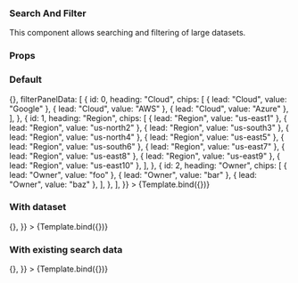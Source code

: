 

<Meta title="Search and Filter" component={SearchAndFilter} />


### Search And Filter

This component allows searching and filtering of large datasets.

### Props

<ArgsTable of={SearchAndFilter} />

### Default

<Canvas>
  <Story
    name="Default"
    args={{
      returnSearchData: () => {},
      filterPanelData: [
        {
          id: 0,
          heading: "Cloud",
          chips: [
            { lead: "Cloud", value: "Google" },
            { lead: "Cloud", value: "AWS" },
            { lead: "Cloud", value: "Azure" },
          ],
        },
        {
          id: 1,
          heading: "Region",
          chips: [
            { lead: "Region", value: "us-east1" },
            { lead: "Region", value: "us-north2" },
            { lead: "Region", value: "us-south3" },
            { lead: "Region", value: "us-north4" },
            { lead: "Region", value: "us-east5" },
            { lead: "Region", value: "us-south6" },
            { lead: "Region", value: "us-east7" },
            { lead: "Region", value: "us-east8" },
            { lead: "Region", value: "us-east9" },
            { lead: "Region", value: "us-east10" },
          ],
        },
        {
          id: 2,
          heading: "Owner",
          chips: [
            { lead: "Owner", value: "foo" },
            { lead: "Owner", value: "bar" },
            { lead: "Owner", value: "baz" },
          ],
        },
      ],
    }}
  >
    {Template.bind({})}
  </Story>
</Canvas>

### With dataset

<Canvas>
  <Story
    name="With data set"
    args={{
      filterPanelData: [
        {
          id: 0,
          heading: "Cloud",
          chips: [
            { lead: "Cloud", value: "Google" },
            { lead: "Cloud", value: "AWS" },
            { lead: "Cloud", value: "Azure" },
          ],
        },
        {
          id: 1,
          heading: "Region",
          chips: [
            { lead: "Region", value: "us-east1" },
            { lead: "Region", value: "us-north2" },
            { lead: "Region", value: "us-south3" },
            { lead: "Region", value: "us-north4" },
            { lead: "Region", value: "us-east5" },
            { lead: "Region", value: "us-south6" },
            { lead: "Region", value: "us-east7" },
            { lead: "Region", value: "us-east8" },
            { lead: "Region", value: "us-east9" },
            { lead: "Region", value: "us-east10" },
          ],
        },
        {
          id: 2,
          heading: "Owner",
          chips: [
            { lead: "Owner", value: "foo" },
            { lead: "Owner", value: "bar" },
            { lead: "Owner", value: "baz" },
          ],
        },
      ],
      returnSearchData: () => {},
    }}
  >
    {Template.bind({})}
  </Story>
</Canvas>

### With existing search data

<Canvas>
  <Story
    name="With existing search data"
    args={{
      existingSearchData: [{ lead: "Cloud", value: "Google" }],
      filterPanelData: [
        {
          id: 0,
          heading: "Cloud",
          chips: [
            { lead: "Cloud", value: "Google" },
            { lead: "Cloud", value: "AWS" },
            { lead: "Cloud", value: "Azure" },
          ],
        },
        {
          id: 1,
          heading: "Region",
          chips: [
            { lead: "Region", value: "us-east1" },
            { lead: "Region", value: "us-north2" },
            { lead: "Region", value: "us-south3" },
            { lead: "Region", value: "us-north4" },
            { lead: "Region", value: "us-east5" },
            { lead: "Region", value: "us-south6" },
            { lead: "Region", value: "us-east7" },
            { lead: "Region", value: "us-east8" },
            { lead: "Region", value: "us-east9" },
            { lead: "Region", value: "us-east10" },
          ],
        },
        {
          id: 2,
          heading: "Owner",
          chips: [
            { lead: "Owner", value: "foo" },
            { lead: "Owner", value: "bar" },
            { lead: "Owner", value: "baz" },
          ],
        },
      ],
      returnSearchData: () => {},
    }}
  >
    {Template.bind({})}
  </Story>
</Canvas>
